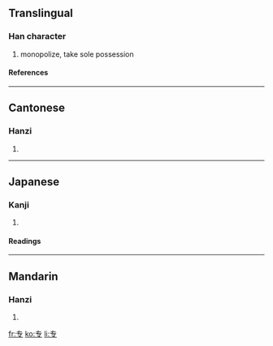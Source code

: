{{see|專}}<!-- may be replaced by zh-forms -->

==Translingual==
===Han character===
{{Han char|rn=1|rad=一|as=03|sn=4|four=|canj=手弓戈 (QNI)}}
# monopolize, take sole possession
====References====
{{Han ref|kx=0077.061|hdz=10010.050|uh=4E13|ud=19987}}
----
==Cantonese==
===Hanzi===
{{yue-hanzi|jyut=|y=jyun1}}
# {{defn|Cantonese}}
----
==Japanese==
===Kanji===
{{ja-kanji|grade=|rs=一03}}
# {{defn|Japanese}}
====Readings====
{{ja-readings|on=[[せん]] (sen)|kun=[[もっぱら]] (moppara)}}
----
==Mandarin==
===Hanzi===
{{cmn-hanzi|tra=專|pin=[[zhuān]] ([[zhuan1]])|wg=chuan<sup>1</sup>}}
# {{defn|Mandarin}}

[[fr:专]]
[[ko:专]]
[[li:专]]